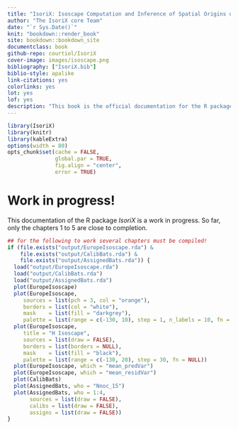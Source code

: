 ```yaml
--- 
title: "IsoriX: Isoscape Computation and Inference of Spatial Origins using R"
author: "The IsoriX core Team"
date: "`r Sys.Date()`"
knit: "bookdown::render_book"
site: bookdown::bookdown_site
documentclass: book
github-repo: courtiol/IsoriX
cover-image: images/isoscape.png
bibliography: ["IsoriX.bib"]
biblio-style: apalike
link-citations: yes
colorlinks: yes
lot: yes
lof: yes
description: "This book is the official documentation for the R package IsoriX."
---
```


```r
library(IsoriX)
library(knitr)
library(kableExtra)
options(width = 80)
opts_chunk$set(cache = FALSE,
               global.par = TRUE,
               fig.align = "center",
               error = TRUE)
```

# Work in progress! {-}

This documentation of the R package _IsoriX_ is a work in progress.
So far, only the chapters 1 to 5 are close to completion.

```r
## for the following to work several chapters must be compiled!
if (file.exists("output/EuropeIsoscape.rda") &
    file.exists("output/CalibBats.rda") &
    file.exists("output/AssignedBats.rda")) {
  load("output/EuropeIsoscape.rda")
  load("output/CalibBats.rda")
  load("output/AssignedBats.rda")
  plot(EuropeIsoscape)
  plot(EuropeIsoscape,
     sources = list(pch = 3, col = "orange"),
     borders = list(col = "white"),
     mask    = list(fill = "darkgrey"),
     palette = list(range = c(-130, 10), step = 1, n_labels = 10, fn = "rainbow"))
  plot(EuropeIsoscape,
     title = "H Isoscape",
     sources = list(draw = FALSE),
     borders = list(borders = NULL),
     mask    = list(fill = "black"),
     palette = list(range = c(-130, 20), step = 30, fn = NULL))
  plot(EuropeIsoscape, which = "mean_predVar")
  plot(EuropeIsoscape, which = "mean_residVar")
  plot(CalibBats)
  plot(AssignedBats, who = "Nnoc_15")
  plot(AssignedBats, who = 1:4,
       sources = list(draw = FALSE),
       calibs = list(draw = FALSE),
       assigns = list(draw = FALSE))
}
```
